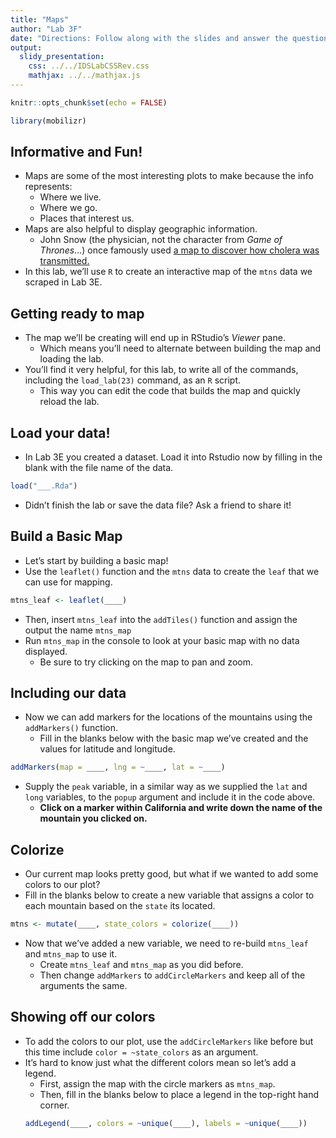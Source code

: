 ```yaml
---
title: "Maps"
author: "Lab 3F"
date: "Directions: Follow along with the slides and answer the questions in **red** font in your journal."
output: 
  slidy_presentation: 
    css: ../../IDSLabCSSRev.css
    mathjax: ../../mathjax.js
---
```


```r
knitr::opts_chunk$set(echo = FALSE)
```

```r
library(mobilizr)
```

## Informative and Fun!

- Maps are some of the most interesting plots to make because the info represents:
  - Where we live.
  - Where we go.
  - Places that interest us.
- Maps are also helpful to display geographic information.
  - John Snow (the physician, not the character from _Game of Thrones_...) once famously used [a map to discover how cholera was transmitted.](http://commons.wikimedia.org/wiki/File:Snow-cholera-map-1.jpg#mediaviewer/File:Snow-cholera-map-1.jpg)
- In this lab, we'll use `R` to create an interactive map of the `mtns` data we scraped in Lab 3E.


## Getting ready to map

- The map we'll be creating will end up in RStudio's _Viewer_ pane.
    - Which means you'll need to alternate between building the map and loading the lab.
- You'll find it very helpful, for this lab, to write all of the commands, including the `load_lab(23)` command, as an `R` script.
    - This way you can edit the code that builds the map and quickly reload the lab.

## Load your data!

- In Lab 3E you created a dataset. Load it into Rstudio now by filling in the blank with the file name of the data.
```r
load("___.Rda")
```
- Didn't finish the lab or save the data file? Ask a friend to share it!


## Build a Basic Map

- Let's start by building a basic map!
- Use the `leaflet()` function and the `mtns` data to create the `leaf` that we can use for mapping.

```r
mtns_leaf <- leaflet(____)
```

- Then, insert `mtns_leaf` into the `addTiles()` function and assign the output the name `mtns_map`
- Run `mtns_map` in the console to look at your basic map with no data displayed.
    - Be sure to try clicking on the map to pan and zoom.


## Including our data

- Now we can add markers for the locations of the mountains using the `addMarkers()` function.
    - Fill in the blanks below with the basic map we've created and the values for latitude and longitude.
    
```r
addMarkers(map = ____, lng = ~____, lat = ~____)
```

- Supply the `peak` variable, in a similar way as we supplied the `lat` and `long` variables, to the `popup` argument and include it in the code above.
    - **Click on a marker within California and write down the name of the mountain you clicked on.**


## Colorize

- Our current map looks pretty good, but what if we wanted to add some colors to our plot? 
- Fill in the blanks below to create a new variable that assigns a color to each mountain based on the `state` its located.
```r
mtns <- mutate(____, state_colors = colorize(____))
```
- Now that we've added a new variable, we need to re-build `mtns_leaf` and `mtns_map` to use it.
    - Create `mtns_leaf` and `mtns_map` as you did before.
    - Then change `addMarkers` to `addCircleMarkers` and keep all of the arguments the same.


## Showing off our colors

- To add the colors to our plot, use the `addCircleMarkers` like before but this time include `color = ~state_colors` as an argument.
- It's hard to know just what the different colors mean so let's add a legend.
  - First, assign the map with the circle markers as `mtns_map`.
  - Then, fill in the blanks below to place a legend in the top-right hand corner.
```r
addLegend(____, colors = ~unique(____), labels = ~unique(____))
```
